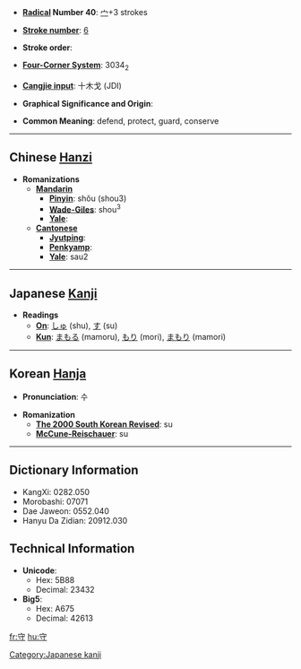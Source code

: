* '''[[Wiktionary:Chinese radical index| Radical]] Number 40''': [[Wiktionary:Chinese radical index 宀|宀]]+3 strokes

* '''[[Wiktionary:Chinese total strokes index|Stroke number]]''': [[Wiktionary:Chinese total strokes index 6|6]]

* '''Stroke order''': 

* '''[[Wiktionary:Chinese four corner index|Four-Corner System]]''': 3034<sub>2</sub>

* '''[[Wiktionary:Chinese Cangjie index|Cangjie input]]''': 十木戈 (JDI)

* '''Graphical Significance and Origin''': 

* '''Common Meaning''': defend, protect, guard, conserve

----

== Chinese [[Hanzi]] ==

* '''Romanizations'''
** '''[[Mandarin]]'''
*** '''[[Pinyin]]''': shǒu (shou3)
*** '''[[Wade-Giles]]''': shou<sup>3</sup>
*** '''[[Yale]]''': 
** '''[[Cantonese]]'''
*** '''[[Jyutping]]''':
*** '''[[Penkyamp]]''': 
*** '''[[Yale]]''': sau2


----

== Japanese [[Kanji]] ==

* '''Readings'''
** '''[[On]]''': [[しゅ]] (shu), [[す]] (su)
** '''[[Kun]]''': [[まもる]] (mamoru), [[もり]] (mori), [[まもり]] (mamori)


----

== Korean [[Hanja]] ==

* '''Pronunciation''': 수

* '''Romanization'''
** '''[[The 2000 South Korean Revised Romanization|The 2000 South Korean Revised]]''': su
** '''[[McCune-Reischauer]]''': su

----

== Dictionary Information ==

* KangXi: 0282.050
* Morobashi: 07071
* Dae Jaweon: 0552.040
* Hanyu Da Zidian: 20912.030

== Technical Information ==

* '''Unicode''':
** Hex: 5B88
** Decimal: 23432
* '''Big5''':
** Hex: A675
** Decimal: 42613

[[Category:Japanese kanji]]
[[fr:守]]
[[hu:守]]
